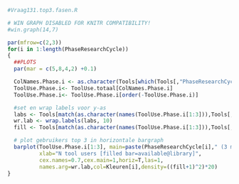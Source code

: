 
```r
#Vraag131.top3.fasen.R

# WIN GRAPH DISABLED FOR KNITR COMPATIBILITY!
#win.graph(14,7)

par(mfrow=c(2,3))
for(i in 1:length(PhaseResearchCycle))
{
  ##PLOTS
  par(mar = c(5,8,4,2) +0.1)

  ColNames.Phase.i <- as.character(Tools[which(Tools[,"PhaseResearchCycle"]==i),"Variable.name"])
  ToolUse.Phase.i<- ToolUse.totaal[ColNames.Phase.i]
  ToolUse.Phase.i<- ToolUse.Phase.i[order(-ToolUse.Phase.i)]

  #set en wrap labels voor y-as
  labs <- Tools[match(as.character(names(ToolUse.Phase.i[1:3])),Tools[,"Variable.name"]),"Tool.name"]
  wr.lab <- wrap.labels(labs, 10)
  fill <- Tools[match(as.character(names(ToolUse.Phase.i[1:3])),Tools[,"Variable.name"]),"UB.support"]

  # plot gebruikers top 3 in horizontale bargraph 
  barplot(ToolUse.Phase.i[1:3], main=paste(PhaseResearchCycle[i]," (3 most popular)"),xlim=c(0,max(ToolUse.totaal)),
          xlab="N tool users [filled bar=available@library]",
          cex.names=0.7,cex.main=1,horiz=T,las=1,
          names.arg=wr.lab,col=Kleuren[i],density=((fill+1)^2)*20)
}
```
